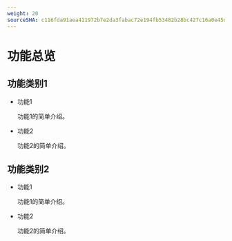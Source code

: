 ```yaml
---
weight: 20
sourceSHA: c116fda91aea411972b7e2da3fabac72e194fb53482b28bc427c16a0e45de281
---
```


# 功能总览

## 功能类别1

- 功能1

  功能1的简单介绍。

- 功能2

  功能2的简单介绍。

## 功能类别2

- 功能1

  功能1的简单介绍。

- 功能2

  功能2的简单介绍。
